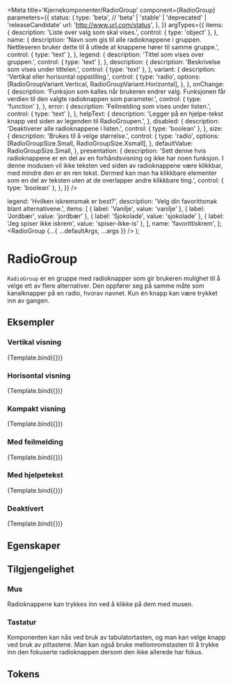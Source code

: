 
<Meta
  title='Kjernekomponenter/RadioGroup'
  component={RadioGroup}
  parameters={{
    status: {
      type: 'beta', // 'beta' | 'stable' | 'deprecated' | 'releaseCandidate'
      url: 'http://www.url.com/status',
    },
  }}
  argTypes={{
    items: {
      description: 'Liste over valg som skal vises.',
      control: { type: 'object' },
    },
    name: {
      description:
        'Navn som gis til alle radioknappene i gruppen. Nettleseren bruker dette til å utlede at knappene hører til samme gruppe.',
      control: { type: 'text' },
    },
    legend: {
      description: 'Tittel som vises over gruppen.',
      control: { type: 'text' },
    },
    description: {
      description: 'Beskrivelse som vises under tittelen.',
      control: { type: 'text' },
    },
    variant: {
      description: 'Vertikal eller horisontal oppstilling.',
      control: {
        type: 'radio',
        options: [RadioGroupVariant.Vertical, RadioGroupVariant.Horizontal],
      },
    },
    onChange: {
      description:
        'Funksjon som kalles når brukeren endrer valg. Funksjonen får verdien til den valgte radioknappen som parameter.',
      control: { type: 'function' },
    },
    error: {
      description: 'Feilmelding som vises under listen.',
      control: { type: 'text' },
    },
    helpText: {
      description:
        'Legger på en hjelpe-tekst knapp ved siden av legenden til RadioGroupen.',
    },
    disabled: {
      description: 'Deaktiverer alle radioknappene i listen.',
      control: { type: 'boolean' },
    },
    size: {
      description: 'Brukes til å velge størrelse.',
      control: {
        type: 'radio',
        options: [RadioGroupSize.Small, RadioGroupSize.Xsmall],
      },
      defaultValue: RadioGroupSize.Small,
    },
    presentation: {
      description:
        'Sett denne hvis radioknappene er en del av en forhåndsvisning og ikke har noen funksjon. I denne modusen vil ikke teksten ved siden av radioknappene være klikkbar, med mindre den er en ren tekst. Dermed kan man ha klikkbare elementer som en del av teksten uten at de overlapper andre klikkbare ting.',
      control: { type: 'boolean' },
    },
  }}
/>

  legend: 'Hvilken iskremsmak er best?',
  description: 'Velg din favorittsmak blant alternativene.',
  items: [
    { label: 'Vanilje', value: 'vanilje' },
    { label: 'Jordbær', value: 'jordbær' },
    { label: 'Sjokolade', value: 'sjokolade' },
    { label: 'Jeg spiser ikke iskrem', value: 'spiser-ikke-is' },
  ],
  name: 'favorittiskrem',
};
  <RadioGroup {...{ ...defaultArgs, ...args }} />
);

# RadioGroup

<Information text='beta' />

`RadioGroup` er en gruppe med radioknapper som gir brukeren mulighet til å velge ett av flere alternativer.
Den oppfører seg på samme måte som kanalknapper på en radio, hvorav navnet.
Kun én knapp kan være trykket inn av gangen.

## Eksempler

### Vertikal visning

<Canvas>
  <Story
    name='Vertikal'
    args={{ variant: RadioGroupVariant.Vertical }}
  >
    {Template.bind({})}
  </Story>
</Canvas>

### Horisontal visning

<Canvas>
  <Story
    name='Horisontal'
    args={{
      variant: RadioGroupVariant.Horizontal,
      name: 'favorittiskrem-horizontal',
    }}
  >
    {Template.bind({})}
  </Story>
</Canvas>

### Kompakt visning

<Canvas>
  <Story
    name='Kompakt'
    args={{ size: RadioGroupSize.Xsmall, name: 'favorittiskrem-compact' }}
  >
    {Template.bind({})}
  </Story>
</Canvas>

### Med feilmelding

<Canvas>
  <Story
    name='Med feilmelding'
    args={{
      error: 'Du må velge et av alternativene.',
      name: 'favorittiskrem-error-message',
    }}
  >
    {Template.bind({})}
  </Story>
</Canvas>

### Med hjelpetekst

<Canvas>
  <Story
    name='Med hjelpetekst'
    args={{
      helpText: 'Du må velge et av alternativene.',
      name: 'favorittiskrem-help-text',
      items: [
        { label: 'Vanilje', value: 'vanilje' },
        { label: 'Jordbær', value: 'jordbær', helpText: 'Noe om jordbærsmak.' },
        { label: 'Sjokolade', value: 'sjokolade' },
        { label: 'Jeg spiser ikke iskrem', value: 'spiser-ikke-is' },
      ],
    }}
  >
    {Template.bind({})}
  </Story>
</Canvas>

### Deaktivert

<Canvas>
  <Story
    name='Deaktivert'
    args={{ disabled: true, name: 'favorittiskrem-deactivated' }}
  >
    {Template.bind({})}
  </Story>
</Canvas>

## Egenskaper

<ArgsTable story='Vertikal' />

## Tilgjengelighet

### Mus

Radioknappene kan trykkes inn ved å klikke på dem med musen.

### Tastatur

Komponenten kan nås ved bruk av tabulatortasten, og man kan velge knapp ved bruk av piltastene.
Man kan også bruke mellomromstasten til å trykke inn den fokuserte radioknappen dersom den ikke allerede har fokus.

## Tokens

<TokensTable
  jsonKey='component.radio_group'
  componentName='radio_group'
  showPreview={false}
  description
/>
